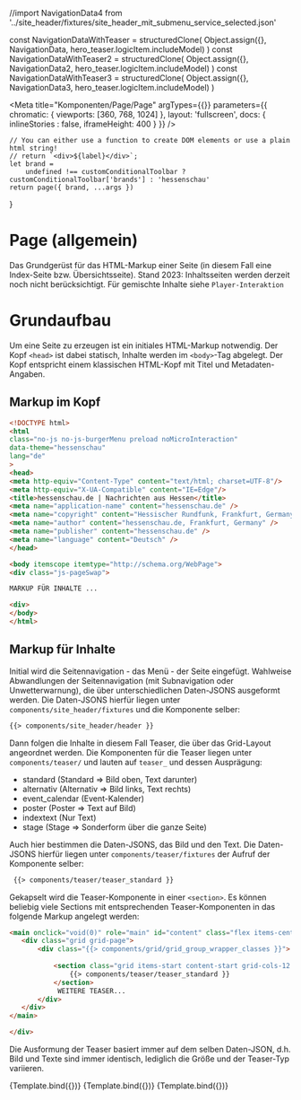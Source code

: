 //import NavigationData4 from '../site_header/fixtures/site_header_mit_submenu_service_selected.json'

const NavigationDataWithTeaser = structuredClone(
    Object.assign({}, NavigationData, hero_teaser.logicItem.includeModel)
)
const NavigationDataWithTeaser2 = structuredClone(
    Object.assign({}, NavigationData2, hero_teaser.logicItem.includeModel)
)
const NavigationDataWithTeaser3 = structuredClone(
    Object.assign({}, NavigationData3, hero_teaser.logicItem.includeModel)
)

<Meta
    title="Komponenten/Page/Page"
    argTypes={{}}
    parameters={{
        chromatic: {
            viewports: [360, 768, 1024]
        },
        layout: 'fullscreen',
        docs: { inlineStories : false, iframeHeight: 400 }
    }}
/>

    // You can either use a function to create DOM elements or use a plain html string!
    // return `<div>${label}</div>`;
    let brand =
        undefined !== customConditionalToolbar ? customConditionalToolbar['brands'] : 'hessenschau'
    return page({ brand, ...args })
}

# Page (allgemein)

Das Grundgerüst für das HTML-Markup einer Seite (in diesem Fall eine Index-Seite bzw. Übersichtsseite).
Stand 2023: Inhaltsseiten werden derzeit noch nicht berücksichtigt.
Für gemischte Inhalte siehe ```Player-Interaktion```

# Grundaufbau
Um eine Seite zu erzeugen ist ein initiales HTML-Markup notwendig. Der Kopf ```<head>``` ist dabei statisch,
Inhalte werden im ```<body>```-Tag abgelegt. Der Kopf entspricht einem klassischen HTML-Kopf mit Titel und Metadaten-Angaben.

## Markup im Kopf
```html
<!DOCTYPE html>
<html 
class="no-js no-js-burgerMenu preload noMicroInteraction"
data-theme="hessenschau" 
lang="de"
>
<head>
<meta http-equiv="Content-Type" content="text/html; charset=UTF-8"/>
<meta http-equiv="X-UA-Compatible" content="IE=Edge"/>
<title>hessenschau.de | Nachrichten aus Hessen</title>
<meta name="application-name" content="hessenschau.de" />
<meta name="copyright" content="Hessischer Rundfunk, Frankfurt, Germany" />
<meta name="author" content="hessenschau.de, Frankfurt, Germany" />
<meta name="publisher" content="hessenschau.de" />
<meta name="language" content="Deutsch" />
</head>

<body itemscope itemtype="http://schema.org/WebPage">
<div class="js-pageSwap">

MARKUP FÜR INHALTE ...              

<div>    
</body>
</html>
```
## Markup für Inhalte

Initial wird die Seitennavigation - das Menü - der Seite eingefügt. Wahlweise Abwandlungen der Seitennavigation 
(mit Subnavigation oder Unwetterwarnung), die über unterschiedlichen Daten-JSONS ausgeformt werden. Die Daten-JSONS hierfür liegen 
unter ```components/site_header/fixtures``` und die Komponente selber:

```html
{{> components/site_header/header }}   
```
Dann folgen die Inhalte in diesem Fall Teaser, die über das Grid-Layout angeordnet werden. Die Komponenten für die Teaser
liegen unter ```components/teaser/``` und lauten auf ```teaser_``` und dessen Ausprägung:
<ul>
    <li>standard (Standard => Bild oben, Text darunter)</li>
    <li>alternativ (Alternativ => Bild links, Text rechts)</li>
    <li>event_calendar (Event-Kalender)</li>
    <li>poster (Poster => Text auf Bild)</li>
    <li>indextext (Nur Text)</li>
    <li>stage (Stage => Sonderform über die ganze Seite)</li>
</ul>

Auch hier bestimmen die Daten-JSONS, das Bild und den Text. Die Daten-JSONS hierfür liegen 
unter ```components/teaser/fixtures``` der Aufruf der Komponente selber:

```html
 {{> components/teaser/teaser_standard }} 
```
Gekapselt wird die Teaser-Komponente in einer ```<section>```. Es können beliebig viele Sections mit entsprechenden Teaser-Komponenten
in das folgende Markup angelegt werden:

 ```html           
<main onclick="void(0)" role="main" id="content" class="flex items-center justify-center">
    <div class="grid grid-page">
        <div class="{{> components/grid/grid_group_wrapper_classes }}">
            
            <section class="grid items-start content-start grid-cols-12 col-span-12 bg-white gap-x-6 gap-y-6 ">
                {{> components/teaser/teaser_standard }}
            </section>
             WEITERE TEASER...
        </div>
    </div>
</main>

</div>
```
Die Ausformung der Teaser basiert immer auf dem selben Daten-JSON, d.h. Bild und Texte sind immer identisch, lediglich die Größe und der
Teaser-Typ variieren.

<Canvas withToolbar>
    <Story name="Default" args={NavigationDataWithTeaser}>
        {Template.bind({})}
    </Story>
</Canvas>

<Canvas>
    <Story name="Mit Warnung" args={NavigationDataWithTeaser2}>
        {Template.bind({})}
    </Story>
</Canvas>

<Canvas>
    <Story name="Mit Subnavigation" args={NavigationDataWithTeaser3}>
        {Template.bind({})}
    </Story>
</Canvas>

<ArgsTable story="Default" />
